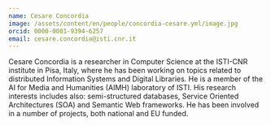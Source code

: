 ```yaml
---
name: Cesare Concordia
image: /assets/content/en/people/concordia-cesare.yml/image.jpg
orcid: 0000-0001-9394-6257
email: cesare.concordia@isti.cnr.it
---
```

Cesare Concordia is a researcher in Computer Science at the ISTI-CNR institute in Pisa, Italy, where he has been working on topics related to distributed Information Systems and Digital Libraries. He is a member of the AI for Media and Humanities (AIMH) laboratory of ISTI. His research interests includes also: semi-structured databases, Service Oriented Architectures (SOA) and Semantic Web frameworks. He has been involved in a number of projects, both national and EU funded.
